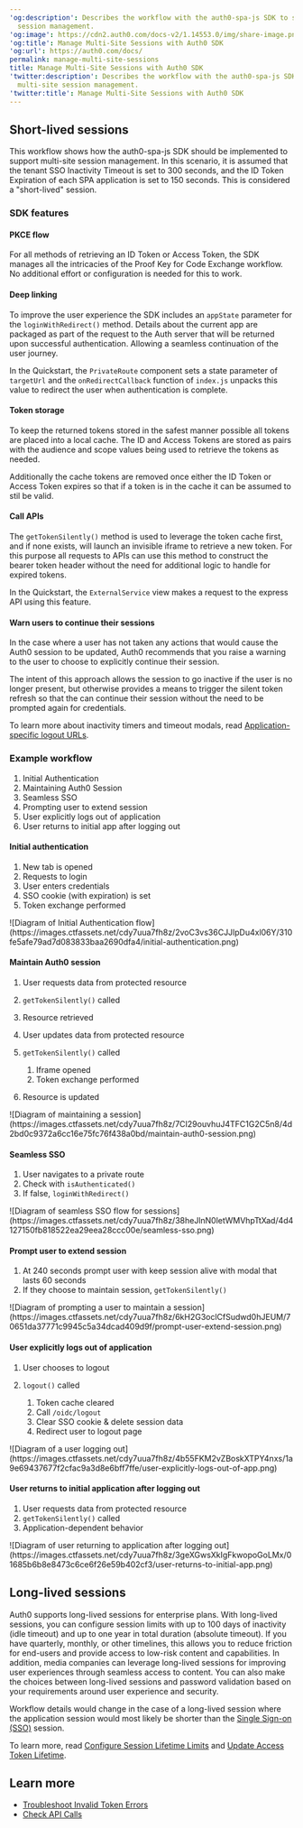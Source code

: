 ---
'og:description': Describes the workflow with the auth0-spa-js SDK to support multi-site
  session management.
'og:image': https://cdn2.auth0.com/docs-v2/1.14553.0/img/share-image.png
'og:title': Manage Multi-Site Sessions with Auth0 SDK
'og:url': https://auth0.com/docs/
permalink: manage-multi-site-sessions
title: Manage Multi-Site Sessions with Auth0 SDK
'twitter:description': Describes the workflow with the auth0-spa-js SDK to support
  multi-site session management.
'twitter:title': Manage Multi-Site Sessions with Auth0 SDK
---
## Short-lived sessions

This workflow shows how the auth0-spa-js SDK should be implemented to support multi-site session management. In this scenario, it is assumed that the tenant <Tooltip tip="Single Sign-On (SSO): Service that, after a user logs into one applicaton, automatically logs that user in to other applications." cta="View Glossary" href="/docs/glossary?term=SSO">SSO</Tooltip> Inactivity Timeout is set to 300 seconds, and the <Tooltip tip="ID Token: Credential meant for the client itself, rather than for accessing a resource." cta="View Glossary" href="/docs/glossary?term=ID+Token">ID Token</Tooltip> Expiration of each SPA application is set to 150 seconds. This is considered a "short-lived" session.

### SDK features

#### PKCE flow

For all methods of retrieving an ID Token or <Tooltip tip="Access Token: Authorization credential, in the form of an opaque string or JWT, used to access an API." cta="View Glossary" href="/docs/glossary?term=Access+Token">Access Token</Tooltip>, the SDK manages all the intricacies of the Proof Key for Code Exchange workflow. No additional effort or configuration is needed for this to work.

#### Deep linking

To improve the user experience the SDK includes an `appState` parameter for the `loginWithRedirect()` method. Details about the current app are packaged as part of the request to the Auth server that will be returned upon successful authentication. Allowing a seamless continuation of the user journey.

In the Quickstart, the `PrivateRoute` component sets a state parameter of `targetUrl` and the `onRedirectCallback` function of `index.js` unpacks this value to redirect the user when authentication is complete.

#### Token storage

To keep the returned tokens stored in the safest manner possible all tokens are placed into a local cache. The ID and Access Tokens are stored as pairs with the <Tooltip tip="Audience: Unique identifier of the audience for an issued token. Named aud in a token, its value contains the ID of either an application (Client ID) for an ID Token or an API (API Identifier) for an Access Token." cta="View Glossary" href="/docs/glossary?term=audience">audience</Tooltip> and scope values being used to retrieve the tokens as needed.

Additionally the cache tokens are removed once either the ID Token or Access Token expires so that if a token is in the cache it can be assumed to stil be valid.

#### Call APIs

The `getTokenSilently()` method is used to leverage the token cache first, and if none exists, will launch an invisible iframe to retrieve a new token. For this purpose all requests to APIs can use this method to construct the bearer token header without the need for additional logic to handle for expired tokens.

In the Quickstart, the `ExternalService` view makes a request to the express API using this feature.

#### Warn users to continue their sessions

In the case where a user has not taken any actions that would cause the Auth0 session to be updated, Auth0 recommends that you raise a warning to the user to choose to explicitly continue their session.

The intent of this approach allows the session to go inactive if the user is no longer present, but otherwise provides a means to trigger the silent token refresh so that the can continue their session without the need to be prompted again for credentials.

To learn more about inactivity timers and timeout modals, read [Application-specific logout URLs](/docs/manage-users/sessions/configure-session-lifetime-settings).

### Example workflow

1. Initial Authentication
2. Maintaining Auth0 Session
3. Seamless SSO
4. Prompting user to extend session
5. User explicitly logs out of application
6. User returns to initial app after logging out

#### Initial authentication

1. New tab is opened
2. Requests to login
3. User enters credentials
4. SSO cookie (with expiration) is set
5. Token exchange performed

<Frame>![Diagram of Initial Authentication flow](https://images.ctfassets.net/cdy7uua7fh8z/2voC3vs36CJJlpDu4xl06Y/310fe5afe79ad7d083833baa2690dfa4/initial-authentication.png)</Frame>

#### Maintain Auth0 session

1. User requests data from protected resource
2. `getTokenSilently()` called
3. Resource retrieved
4. User updates data from protected resource
5. `getTokenSilently()` called

   1. Iframe opened
   2. Token exchange performed
6. Resource is updated

<Frame>![Diagram of maintaining a session](https://images.ctfassets.net/cdy7uua7fh8z/7CI29ouvhuJ4TFC1G2C5n8/4d2bd0c9372a6cc16e75fc76f438a0bd/maintain-auth0-session.png)</Frame>

#### Seamless SSO

1. User navigates to a private route
2. Check with `isAuthenticated()`
3. If false, `loginWithRedirect()`

<Frame>![Diagram of seamless SSO flow for sessions](https://images.ctfassets.net/cdy7uua7fh8z/38heJlnN0letWMVhpTtXad/4d4127150fb818522ea29eea28ccc00e/seamless-sso.png)</Frame>

#### Prompt user to extend session

1. At 240 seconds prompt user with keep session alive with modal that lasts 60 seconds
2. If they choose to maintain session, `getTokenSilently()`

<Frame>![Diagram of prompting a user to maintain a session](https://images.ctfassets.net/cdy7uua7fh8z/6kH2G3oclCfSudwd0hJEUM/70651da37771c9945c5a34dcad409d9f/prompt-user-extend-session.png)</Frame>

#### User explicitly logs out of application

1. User chooses to logout
2. `logout()` called

   1. Token cache cleared
   2. Call `/oidc/logout`
   3. Clear SSO cookie & delete session data
   4. Redirect user to logout page

<Frame>![Diagram of a user logging out](https://images.ctfassets.net/cdy7uua7fh8z/4b55FKM2vZBoskXTPY4nxs/1a9e69437677f2cfac9a3d8e6bff7ffe/user-explicitly-logs-out-of-app.png)</Frame>

#### User returns to initial application after logging out

1. User requests data from protected resource
2. `getTokenSilently()` called
3. Application-dependent behavior

<Frame>![Diagram of user returning to application after logging out](https://images.ctfassets.net/cdy7uua7fh8z/3geXGwsXkIgFkwopoGoLMx/01685b6b8e8473c6ce6f26e59b402cf3/user-returns-to-initial-app.png)</Frame>

## Long-lived sessions

Auth0 supports long-lived sessions for enterprise plans. With long-lived sessions, you can configure session limits with up to 100 days of inactivity (idle timeout) and up to one year in total duration (absolute timeout). If you have quarterly, monthly, or other timelines, this allows you to reduce friction for end-users and provide access to low-risk content and capabilities. In addition, media companies can leverage long-lived sessions for improving user experiences through seamless access to content. You can also make the choices between long-lived sessions and password validation based on your requirements around user experience and security.

Workflow details would change in the case of a long-lived session where the application session would most likely be shorter than the [Single Sign-on (SSO)](/docs/authenticate/single-sign-on) session.

To learn more, read [Configure Session Lifetime Limits](/docs/manage-users/sessions/configure-session-lifetime-settings) and [Update Access Token Lifetime](/docs/secure/tokens/access-tokens/update-access-token-lifetime).

##

## Learn more

* [Troubleshoot Invalid Token Errors](/docs/troubleshoot/basic-issues/invalid-token-errors)
* [Check API Calls](/docs/troubleshoot/authentication-issues/check-api-calls)